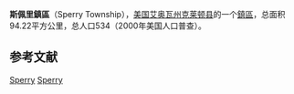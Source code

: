 {{Infobox settlement
|official_name            = 斯佩里鎮區
|native_name = Sperry Township
|settlement_type          = [[鎮區_(美国)|鎮區]]
|nickname                 = 
|motto                    =

|image_map                = Map highlighting Sperry Township, Clayton County, Iowa.svg
|mapsize                  = 
|map_caption              = 
|image_map1               = 
|mapsize1                 = 
|map_caption1             =

<!-- Location -->
|coordinates_display      = inline,title
|coordinates_region       = US-IA
|subdivision_type         = 国家
|subdivision_name         = 美国
|subdivision_type1        = [[美国行政区划|州]]
|subdivision_name1        = 艾奥瓦州
|subdivision_type2        = [[艾奥瓦州行政区划|县]]
|subdivision_name2        = [[克萊頓縣_(愛阿華州)|克莱顿县]]

|area_footnotes           = 
|area_magnitude           = 
|area_total_km2           = 94.22
|area_land_km2            = 94.19
|area_water_km2           = 0.02

|population_as_of         = 2000年
|population_footnotes     = 
|population_total         = 534
|population_density_km2   = 6

|elevation_m              = 333
|latd                     = 42
|latm                     = 46
|lats                     = 40
|latNS                    = N
|longd                    = 91
|longm                    = 32
|longs                    = 21
|longEW                   = W

}}
'''斯佩里鎮區'''（Sperry Township），[[美国|美国]][[艾奥瓦州|艾奥瓦州]][[克萊頓縣_(愛阿華州)|克莱顿县]]的一个[[鎮區_(美国)|鎮區]]，总面积94.22平方公里，总人口534（2000年美国人口普查）。

==参考文献==
{{reflist}}

{{克萊頓縣 (愛荷華州)}}

[[Category:克萊頓縣鎮區_(艾奧瓦州)|Sperry]]
[[Category:艾奧瓦州鎮區|Sperry]]